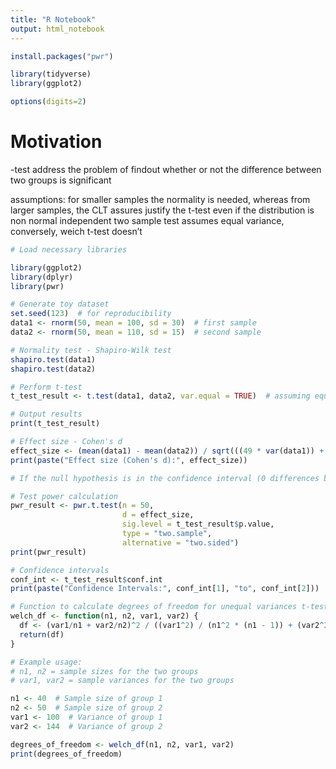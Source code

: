 ```yaml
---
title: "R Notebook"
output: html_notebook
---
```



```r
install.packages("pwr")

```


```r
library(tidyverse)
library(ggplot2)
```


```r
options(digits=2)

```


# Motivation


-test address the problem of findout whether or not the difference between two groups is significant

assumptions:
for smaller samples the normality is needed, whereas from larger samples, the CLT assures justify the t-test even if the distribution is non normal
independent two sample test assumes equal variance, conversely, weich t-test doesn't


```r
# Load necessary libraries

library(ggplot2)
library(dplyr)
library(pwr)

# Generate toy dataset
set.seed(123)  # for reproducibility
data1 <- rnorm(50, mean = 100, sd = 30)  # first sample
data2 <- rnorm(50, mean = 110, sd = 15)  # second sample

# Normality test - Shapiro-Wilk test
shapiro.test(data1)
shapiro.test(data2)

# Perform t-test
t_test_result <- t.test(data1, data2, var.equal = TRUE)  # assuming equal variance

# Output results
print(t_test_result)

# Effect size - Cohen's d
effect_size <- (mean(data1) - mean(data2)) / sqrt(((49 * var(data1)) + (49 * var(data2))) / 50)
print(paste("Effect size (Cohen's d):", effect_size))

# If the null hypothesis is in the confidence interval (0 differences between the mean), there's a a  evidence that it it is true.

# Test power calculation
pwr_result <- pwr.t.test(n = 50, 
                         d = effect_size, 
                         sig.level = t_test_result$p.value, 
                         type = "two.sample", 
                         alternative = "two.sided")
print(pwr_result)

# Confidence intervals
conf_int <- t_test_result$conf.int
print(paste("Confidence Intervals:", conf_int[1], "to", conf_int[2]))

```


```r
# Function to calculate degrees of freedom for unequal variances t-test
welch_df <- function(n1, n2, var1, var2) {
  df <- (var1/n1 + var2/n2)^2 / ((var1^2) / (n1^2 * (n1 - 1)) + (var2^2) / (n2^2 * (n2 - 1)))
  return(df)
}

# Example usage:
# n1, n2 = sample sizes for the two groups
# var1, var2 = sample variances for the two groups

n1 <- 40  # Sample size of group 1
n2 <- 50  # Sample size of group 2
var1 <- 100  # Variance of group 1
var2 <- 144  # Variance of group 2

degrees_of_freedom <- welch_df(n1, n2, var1, var2)
print(degrees_of_freedom)
```

